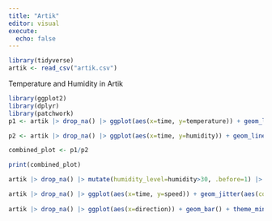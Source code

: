 ```yaml
---
title: "Artik"
editor: visual
execute:
  echo: false
---
```


```r
library(tidyverse)
artik <- read_csv("artik.csv")
```

Temperature and Humidity in Artik

```r
library(ggplot2)
library(dplyr)
library(patchwork)
p1 <- artik |> drop_na() |> ggplot(aes(x=time, y=temperature)) + geom_line(color="darkblue") + geom_smooth(color="white") + theme_minimal() + labs(x=NULL, y="Temperatue")

p2 <- artik |> drop_na() |> ggplot(aes(x=time, y=humidity)) + geom_line(aes(color=if_else(humidity<30,"too_low", "normal")))+ scale_color_manual(values = c("too_low"="red", normal="orange"), guide="none") + theme_minimal() + labs(x="Time", y="Humidity")

combined_plot <- p1/p2

print(combined_plot)

artik |> drop_na() |> mutate(humidity_level=humidity>30, .before=1) |> select(humidity_level, time, temperature, humidity) |> filter(temperature>25) |> ggplot(aes(x=time, y=temperature)) + geom_point(aes(color=humidity_level)) + labs(color="Is humidity level safe or not", x="Time", y="Temperature") + theme_minimal() 

artik |> drop_na() |> ggplot(aes(x=time, y=speed)) + geom_jitter(aes(color=if_else(speed<15,"normal", "too_high"), alpha=0.5))+ scale_color_manual(values = c("normal"="black", too_high="darkred"), labels=c("normal"="Normal Speed", "too_high"="High Speed")) + scale_alpha_continuous(guide = "none") + geom_smooth(color="white") + theme_minimal() + labs(title="Wind speed in Artik", x ="Time", y="Speed", color="Wind speed danger level")
  
artik |> drop_na() |> ggplot(aes(x=direction)) + geom_bar() + theme_minimal() + labs(x="Direction", y="Count")
```
